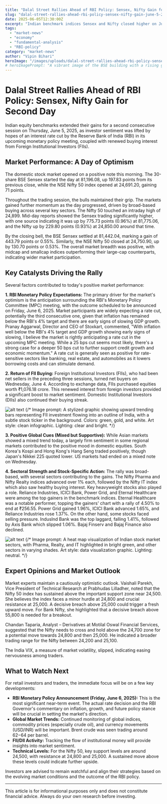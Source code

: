 ```yaml
---
title: "Dalal Street Rallies Ahead of RBI Policy: Sensex, Nifty Gain for Second Day"
slug: "dalal-street-rallies-ahead-rbi-policy-sensex-nifty-gain-june-5-2025"
date: 2025-06-05T12:30:00Z
excerpt: "Indian benchmark indices Sensex and Nifty closed higher on June 5, 2025, buoyed by investor optimism for an RBI rate cut and renewed FII buying. Pharma, Realty, and IT sectors led the gains as markets awaited the crucial monetary policy outcome."
tags:
  - "market-news"
  - "economy"
  - "fundamental-analysis"
  - "RBI-policy"
category: "market-news"
author: "Vipin Bihari"
heroImage: "/images/uploads/dalal-street-rallies-ahead-rbi-policy-sensex-nifty-gain-june-5-2025/hero-market-rally-rbi.jpg"
# heroImagePrompt: "A vibrant image of the BSE building with a rising green arrow superimposed, set against a backdrop of the RBI logo subtly integrated. The color palette should be optimistic greens and blues. Art style: modern financial graphic. Camera angle: low angle looking up. Lighting: bright, hopeful."
---
```


# Dalal Street Rallies Ahead of RBI Policy: Sensex, Nifty Gain for Second Day

Indian equity benchmarks extended their gains for a second consecutive session on Thursday, June 5, 2025, as investor sentiment was lifted by hopes of an interest rate cut by the Reserve Bank of India (RBI) in its upcoming monetary policy meeting, coupled with renewed buying interest from Foreign Institutional Investors (FIIs).

## Market Performance: A Day of Optimism

The domestic stock market opened on a positive note this morning. The 30-share BSE Sensex started the day at 81,196.08, up 197.83 points from its previous close, while the NSE Nifty 50 index opened at 24,691.20, gaining 71 points.

Throughout the trading session, the bulls maintained their grip. The markets gained further momentum as the day progressed, driven by broad-based buying across several key sectors. The Nifty 50 touched an intraday high of 24,899. Mid-day reports showed the Sensex trading significantly higher, with one source indicating it was up by 775.73 points (0.96%) at 81,775.06, and the Nifty up by 229.80 points (0.93%) at 24,850.00 around that time.

By the closing bell, the BSE Sensex settled at 81,442.04, marking a gain of 443.79 points or 0.55%. Similarly, the NSE Nifty 50 closed at 24,750.90, up by 130.70 points or 0.53%. The overall market breadth was positive, with midcap and smallcap indices outperforming their large-cap counterparts, indicating wider market participation.

## Key Catalysts Driving the Rally

Several factors contributed to today's positive market performance:

**1. RBI Monetary Policy Expectations:**
The primary driver for the market's optimism is the anticipation surrounding the RBI's Monetary Policy Committee (MPC) meeting, with the outcome scheduled to be announced on Friday, June 6, 2025. Market participants are widely expecting a rate cut, potentially the third consecutive one, given that inflation has remained below the RBI's 4% target and there are early signs of slowing GDP growth.
Pranay Aggarwal, Director and CEO of Stoxkart, commented, "With inflation well below the RBI's 4% target and GDP growth showing early signs of slowing, I believe the market is rightly anticipating a rate cut in the upcoming MPC meeting. While a 25 bps cut seems most likely, there's a strong case for a deeper 50 bps cut to further support credit growth and economic momentum." A rate cut is generally seen as positive for rate-sensitive sectors like banking, real estate, and automobiles as it lowers borrowing costs and can stimulate demand.

**2. Return of FII Buying:**
Foreign Institutional Investors (FIIs), who had been net sellers in the preceding three sessions, turned net buyers on Wednesday, June 4. According to exchange data, FIIs purchased equities worth ₹1,076.18 crore. This renewed interest from foreign investors provided a significant boost to market sentiment. Domestic Institutional Investors (DIIs) also continued their buying streak.

![alt text](/images/uploads/dalal-street-rallies-ahead-rbi-policy-sensex-nifty-gain-june-5-2025/fii-inflows-india.jpg)
{/* Image prompt: A stylized graphic showing upward trending bars representing FII investment flowing into an outline of India, with a subtle stock ticker in the background. Colors: green, gold, and white. Art style: clean infographic. Lighting: clear and bright. */}

**3. Positive Global Cues (Mixed but Supportive):**
While Asian markets showed a mixed trend today, a largely firm sentiment in some regional markets contributed to the positive mood in domestic equities. South Korea's Kospi and Hong Kong's Hang Seng traded positively, though Japan's Nikkei 225 quoted lower. US markets had ended on a mixed note on Wednesday.

**4. Sectoral Strength and Stock-Specific Action:**
The rally was broad-based, with several sectors contributing to the gains. The Nifty Pharma and Nifty Realty indices advanced over 1% each, followed by the Nifty IT index which also saw healthy buying interest.
Key heavyweight stocks also played a role. Reliance Industries, ICICI Bank, Power Grid, and Eternal Healthcare were among the top gainers in the benchmark indices. Eternal Healthcare was a notable performer, topping the gainers' chart with a rally of 4.50% to end at ₹256.55. Power Grid gained 1.96%, ICICI Bank advanced 1.65%, and Reliance Industries rose 1.37%.
On the other hand, some stocks faced selling pressure. IndusInd Bank was the top laggard, falling 1.41%, followed by Axis Bank which slipped 1.06%. Bajaj Finserv and Bajaj Finance also declined.

![alt text](/images/uploads/dalal-street-rallies-ahead-rbi-policy-sensex-nifty-gain-june-5-2025/sectoral-gains-indian-market.jpg)
{/* Image prompt: A heat map visualization of Indian stock market sectors, with Pharma, Realty, and IT highlighted in bright green, and other sectors in varying shades. Art style: data visualization graphic. Lighting: neutral. */}

## Expert Opinions and Market Outlook

Market experts maintain a cautiously optimistic outlook. Vaishali Parekh, Vice President of Technical Research at Prabhudas Lilladher, noted that the Nifty 50 index has sustained above the important support zone near 24,500. She believes the index faces a minor hurdle at 24,800 and crucial resistance at 25,000. A decisive breach above 25,000 could trigger a fresh upward move. For Bank Nifty, she highlighted that a decisive breach above 55,800 is needed for a breakout.

Chandan Taparia, Analyst – Derivatives at Motilal Oswal Financial Services, suggested that the Nifty needs to cross and hold above the 24,700 zone for a potential move towards 24,800 and then 25,000. He indicated a broader trading range for the Nifty between 24,200 and 25,100.

The India VIX, a measure of market volatility, slipped, indicating easing nervousness among traders.

## What to Watch Next

For retail investors and traders, the immediate focus will be on a few key developments:

*   **RBI Monetary Policy Announcement (Friday, June 6, 2025):** This is the most significant near-term event. The actual rate decision and the RBI Governor's commentary on inflation, growth, and future policy stance will be crucial in setting the market's direction.
*   **Global Market Trends:** Continued monitoring of global indices, commodity prices (especially crude oil), and currency movements (USD/INR) will be important. Brent crude was seen trading around $62-$64 per barrel.
*   **FII/DII Activity:** Tracking the flow of institutional money will provide insights into market sentiment.
*   **Technical Levels:** For the Nifty 50, key support levels are around 24,500, with resistance at 24,800 and 25,000. A sustained move above these levels could indicate further upside.

Investors are advised to remain watchful and align their strategies based on the evolving market conditions and the outcome of the RBI policy.

---
This article is for informational purposes only and does not constitute financial advice. Always do your own research before investing.